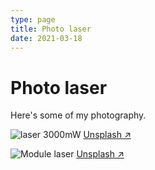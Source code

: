 ```yaml
---
type: page
title: Photo laser
date: 2021-03-18
---
```


# Photo laser

Here's some of my photography.


<Image
src="https://www.laserpointeur.com/images/p/l/160321/827.jpg"
alt="laser 3000mW"
width={1125}
height={750}
priority
className="next-image"
/>
[Unsplash ↗ ](https://unsplash.com/photos/WeYamle9fDM)

<Image
src="https://www.laserpointeur.com/images/p/l/220424/LM09600.jpg"
alt="Module laser"
width={1125}
height={750}
priority
className="next-image"
/>
[Unsplash ↗ ](https://unsplash.com/photos/ndN00KmbJ1c)


